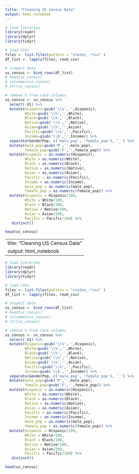 ```yaml
---
title: "Cleaning US Census Data"
output: html_notebook
---
```


```r
# load libraries
library(readr)
library(dplyr)
library(tidyr)
```

```r
# load CSVs
files <- list.files(pattern = "states_.*csv" )
df_list <- lapply(files, read_csv)
```

```r
# inspect data
us_census <- bind_rows(df_list)
# head(us_census)
# colnames(us_census)
# str(us_census)

```

```r
# remove % from race columns
us_census <- us_census %>%
  select(-X1) %>%
  mutate(Hispanic=gsub('\\%','',Hispanic),
         White=gsub('\\%','',White),
         Black=gsub('\\%','',Black),
         Native=gsub('\\%','',Native),
         Asian=gsub('\\%','',Asian),
         Pacific=gsub('\\%','',Pacific),
         Income=gsub('\\$','',Income)) %>%
  separate(GenderPop, c('male_pop', 'female_pop'), '_') %>%
  mutate(male_pop=gsub('M','',male_pop),
         female_pop=gsub('F','',female_pop)) %>%
  mutate(Hispanic = as.numeric(Hispanic),
         White = as.numeric(White),
         Black = as.numeric(Black),
         Native = as.numeric(Native),
         Asian = as.numeric(Asian),
         Pacific = as.numeric(Pacific),
         Income = as.numeric(Income),
         male_pop = as.numeric(male_pop),
         female_pop = as.numeric(female_pop)) %>%
  mutate(Hispanic = Hispanic/100,
         White = White/100,
         Black = Black/100,
         Native = Native/100,
         Asian = Asian/100,
         Pacific = Pacific/100) %>%
   distinct()

head(us_census)

```

---
title: "Cleaning US Census Data"
output: html_notebook
---

```r
# load libraries
library(readr)
library(dplyr)
library(tidyr)
```

```r
# load CSVs
files <- list.files(pattern = "states_.*csv" )
df_list <- lapply(files, read_csv)
```

```r
# inspect data
us_census <- bind_rows(df_list)
# head(us_census)
# colnames(us_census)
# str(us_census)

```

```r
# remove % from race columns
us_census <- us_census %>%
  select(-X1) %>%
  mutate(Hispanic=gsub('\\%','',Hispanic),
         White=gsub('\\%','',White),
         Black=gsub('\\%','',Black),
         Native=gsub('\\%','',Native),
         Asian=gsub('\\%','',Asian),
         Pacific=gsub('\\%','',Pacific),
         Income=gsub('\\$','',Income)) %>%
  separate(GenderPop, c('male_pop', 'female_pop'), '_') %>%
  mutate(male_pop=gsub('M','',male_pop),
         female_pop=gsub('F','',female_pop)) %>%
  mutate(Hispanic = as.numeric(Hispanic),
         White = as.numeric(White),
         Black = as.numeric(Black),
         Native = as.numeric(Native),
         Asian = as.numeric(Asian),
         Pacific = as.numeric(Pacific),
         Income = as.numeric(Income),
         male_pop = as.numeric(male_pop),
         female_pop = as.numeric(female_pop)) %>%
  mutate(Hispanic = Hispanic/100,
         White = White/100,
         Black = Black/100,
         Native = Native/100,
         Asian = Asian/100,
         Pacific = Pacific/100) %>%
   distinct()

head(us_census)

```
